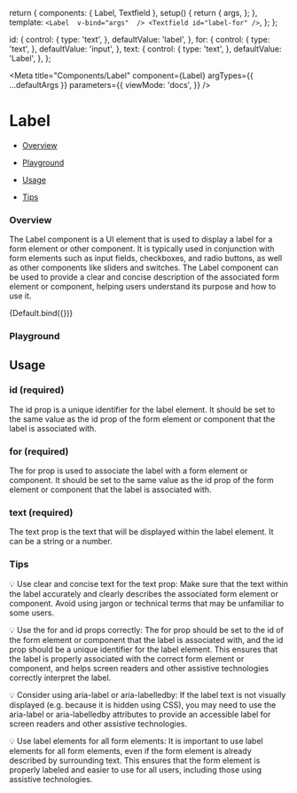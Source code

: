 
  return {
    components: { Label, Textfield },
    setup() {
      return {
        args,
      };
    },
    template: `
    <Label 
      v-bind="args" 
    />
    <Textfield id="label-for" />
    `,
  };
};

  id: {
    control: {
      type: 'text',
    },
    defaultValue: 'label',
  },
  for: {
    control: {
      type: 'text',
    },
    defaultValue: 'input',
  },
  text: {
    control: {
      type: 'text',
    },
    defaultValue: 'Label',
  },
};

<Meta
  title="Components/Label"
  component={Label}
  argTypes={{ ...defaultArgs }}
  parameters={{
    viewMode: 'docs',
  }}
/>

# Label

- [Overview](#overview)

- [Playground](#playground)

- [Usage](#usage)

- [Tips](#tips)

### Overview <a id="overview" />

The Label component is a UI element that is used to display a label for a form element or other component. It is typically used in conjunction with form elements such as input fields, checkboxes, and radio buttons, as well as other components like sliders and switches. The Label component can be used to provide a clear and concise description of the associated form element or component, helping users understand its purpose and how to use it.

<Canvas withSource="open">
  <Story
    name="Overview"
    argTypes={{ ...Default.argTypes }}
    args={{
      id: 'label-id',
      for: 'label-for',
    }}
  >
    {Default.bind({})}
  </Story>
</Canvas>

### Playground <a id="playground" />

<ArgsTable story="Overview" />

## Usage <a id="usage" />

### id (required)

The id prop is a unique identifier for the label element. It should be set to the same value as the id prop of the form element or component that the label is associated with.

### for (required)

The for prop is used to associate the label with a form element or component. It should be set to the same value as the id prop of the form element or component that the label is associated with.

### text (required)

The text prop is the text that will be displayed within the label element. It can be a string or a number.

### Tips <a id="tips" />

💡 Use clear and concise text for the text prop: Make sure that the text within the label accurately and clearly describes the associated form element or component. Avoid using jargon or technical terms that may be unfamiliar to some users.

💡 Use the for and id props correctly: The for prop should be set to the id of the form element or component that the label is associated with, and the id prop should be a unique identifier for the label element. This ensures that the label is properly associated with the correct form element or component, and helps screen readers and other assistive technologies correctly interpret the label.

💡 Consider using aria-label or aria-labelledby: If the label text is not visually displayed (e.g. because it is hidden using CSS), you may need to use the aria-label or aria-labelledby attributes to provide an accessible label for screen readers and other assistive technologies.

💡 Use label elements for all form elements: It is important to use label elements for all form elements, even if the form element is already described by surrounding text. This ensures that the form element is properly labeled and easier to use for all users, including those using assistive technologies.
